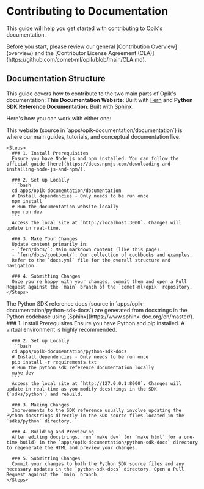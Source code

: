 # Contributing to Documentation

This guide will help you get started with contributing to Opik's documentation.

<Tip>
  Before you start, please review our general [Contribution Overview](overview) and the [Contributor License Agreement (CLA)](https://github.com/comet-ml/opik/blob/main/CLA.md).
</Tip>

## Documentation Structure

This guide covers how to contribute to the two main parts of Opik's documentation: **This Documentation Website**: Built with [Fern](https://www.buildwithfern.com/) and **Python SDK Reference Documentation**: Built with [Sphinx](https://www.sphinx-doc.org/en/master/).

Here's how you can work with either one:

<AccordionGroup>
  <Accordion title="Contributing to this Documentation Website (Fern)">
    This website (source in `apps/opik-documentation/documentation`) is where our main guides, tutorials, and conceptual documentation live.

    <Steps>
      ### 1. Install Prerequisites
      Ensure you have Node.js and npm installed. You can follow the official guide [here](https://docs.npmjs.com/downloading-and-installing-node-js-and-npm/).

      ### 2. Set up Locally
      ```bash
      cd apps/opik-documentation/documentation
      # Install dependencies - Only needs to be run once
      npm install
      # Run the documentation website locally
      npm run dev
      ```
      Access the local site at `http://localhost:3000`. Changes will update in real-time.

      ### 3. Make Your Changes
      Update content primarily in:
      - `fern/docs/`: Main markdown content (like this page).
      - `fern/docs/cookbook/`: Our collection of cookbooks and examples.
      Refer to the `docs.yml` file for the overall structure and navigation.

      ### 4. Submitting Changes
      Once you're happy with your changes, commit them and open a Pull Request against the `main` branch of the `comet-ml/opik` repository.
    </Steps>
  </Accordion>
  <Accordion title="Contributing to the Python SDK Reference Documentation (Sphinx)">
    The Python SDK reference docs (source in `apps/opik-documentation/python-sdk-docs`) are generated from docstrings in the Python codebase using [Sphinx](https://www.sphinx-doc.org/en/master/).
    <Steps>
      ### 1. Install Prerequisites
      Ensure you have Python and pip installed. A virtual environment is highly recommended.

      ### 2. Set up Locally
      ```bash
      cd apps/opik-documentation/python-sdk-docs
      # Install dependencies - Only needs to be run once
      pip install -r requirements.txt
      # Run the python sdk reference documentation locally
      make dev
      ```
      Access the local site at `http://127.0.0.1:8000`. Changes will update in real-time as you modify docstrings in the SDK (`sdks/python`) and rebuild.

      ### 3. Making Changes
      Improvements to the SDK reference usually involve updating the Python docstrings directly in the SDK source files located in the `sdks/python` directory.

      ### 4. Building and Previewing
      After editing docstrings, run `make dev` (or `make html` for a one-time build) in the `apps/opik-documentation/python-sdk-docs` directory to regenerate the HTML and preview your changes.

      ### 5. Submitting Changes
      Commit your changes to both the Python SDK source files and any necessary updates in the `python-sdk-docs` directory. Open a Pull Request against the `main` branch.
    </Steps>
  </Accordion>
</AccordionGroup> 